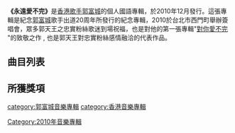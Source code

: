 {{Album infobox | <!-- See Wikipedia:WikiProject_Albums -->
| Name        = 永遠愛不完
| Type        = 大碟
| Artist      = [[郭富城|郭富城]]
| Cover       = 郭富城 永遠愛不完.jpg
| Released    = 2010年12月23日
| Recorded    = 2007年－2010年
| Genre       = [[國語流行音樂|國語流行音樂]]
| Length      = 48:28
| Label       = [[大國文化集團|大國文化]]
| Last album  = [[歌影魅力全紀錄|歌影魅力全紀錄]]<br>(2009年)
| This album  = '''永遠愛不完'''<br>(2010年)
| Next album  = 
}}

'''《永遠愛不完》'''是[[香港|香港]][[歌手|歌手]][[郭富城|郭富城]]的個人國語專輯，於2010年12月發行。這張專輯是紀念[[郭富城|郭富城]]歌手出道20周年所發行的紀念專輯，2010於台北市西門町舉辦簽唱會，眾多郭天王之忠實粉絲歌迷到場祝福，也是對他的第一張專輯"[[對你愛不完|對你愛不完]] "的致敬之作 , 也是郭天王對忠實粉絲感情融洽的代表作品。

== 曲目列表 ==
{{Tracklist
| collapsed = 
| headline = CD
| font_size = 
| total_length = 48:28

| extra_column =

| title1 = 永遠愛不完
| music1 = [[周杰倫|周杰倫]]
| lyrics1 = [[梁美薇|小美]]
| arranger1 = [[Edward_Chan|Edward Chan]]<br>[[周錫漢|Randy Chow]]<br>[[徐浩_(歌手)|徐浩]]
| producer1 = [[金培達|金培達]]<br>小美
| longnote1 = 
| length1 = 4:02

| title2 = 脈搏
| music2 = [[郭富城|郭富城]]
| lyrics2 = 小美
| arranger2 = [[褚鎮東|褚鎮東]]
| producer2 = 金培達
| longnote2 = 
| length2 = 4:36

| title3 = 一直都在
| music3 = 金培達
| lyrics3 = 小美
| arranger3 = [[Allan_Lau|Allan Lau]]
| producer3 = 金培達
| longnote3 = 
| length3 = 4:06

| title4 = I'm your man
| music4 = [[Brandon_Fraley|Brandon Fraley]]
| lyrics4 = 小美<br>（Rap詞：[[陳奐仁|陳奐仁]]）
| arranger4 = [[吳偉賢|Tim Ngoh]]<br>陳奐仁
| producer4 = 金培達
| longnote4 = 
| length4 = 3:09

| title5 = 擁有
| music5 = [[楊鎮邦|楊鎮邦]]
| lyrics5 = 小美
| arranger5 = 楊鎮邦
| producer5 = [[張佳添|張佳添]]
| longnote5 = 
| length5 = 3:56

| title6 = 忘了怎麼
| music6 = 褚鎮東
| lyrics6 = 小美
| arranger6 = 褚鎮東
| producer6 = [[譚國政|譚國政]]<br>褚鎮東
| longnote6 = 《[[全城戒備|全城戒備]]》電影主題歌
| length6 = 4:04

| title7 = 風雲義
| music7 = [[陳光榮|陳光榮]]
| lyrics7 = [[林夕|林夕]]
| arranger7 = 陳光榮
| producer7 = 陳光榮
| longnote7 = 《[[風雲II_(電影)|風雲II]]》電影主題歌
| length7 = 3:23

| title8 = 聽傲江湖
| music8 = 金培達
| lyrics8 = 小美
| arranger8 = 褚鎮東
| producer8 = 金培達
| longnote8 = 2009年台北[[聽障奧運會|聽障奧運會]]主題歌
| length8 = 4:02

| title9 = 舞林正傳
| music9 = [[Jean-Yves_G._Ducornet|Jean-Yves G. Ducornet]]<br>[[Nir_Seroussi|Nir Seroussi]]<br>[[Jose_Oscar_Mejias|Jose Oscar Mejias]]
| lyrics9 = 小美
| arranger9 = [[Johnny_Yim|Johnny Yim]]
| producer9 = 金培達
| longnote9 = 原曲為[[Chelo|Chelo]]的《Cha Cha》
| length9 = 3:17

| title10 = 永遠愛不完
| music10 = 周杰倫
| lyrics10 = 小美
| arranger10 = [[莊冬昕|莊冬昕]]<br>[[鄒俊仁|Fergus Chow]]
| producer10 = 金培達<br>小美
| note10 = 2010 X'mas mix
| longnote10 = 
| length10 = 3:08

| title11 = 忘了
| music11 = 褚鎮東
| lyrics11 = 小美
| arranger11 = 褚鎮東
| producer11 = 譚國政<br>褚鎮東
| note11 = 粵
| longnote11 = 《[[全城戒備|全城戒備]]》電影主題歌<br>《忘了怎麼》粵語版
| length11 = 4:02

| title12 = 風雲義
| music12 = 陳光榮
| lyrics12 = 林夕
| arranger12 = 陳光榮
| producer12 = 陳光榮
| note12 = 粵
| longnote12 = 《[[風雲II_(電影)|風雲II]]》電影主題歌<br>《風雲義》粵語版
| length12 = 3:23

| title13 = 舞林正傳
| music13 = Jean-Yves G. Ducornet<br>Nir Seroussi<br>Jose Oscar Mejias
| lyrics13 = 小美
| arranger13 = Johnny Yim
| producer13 = 金培達
| note13 = 粵
| longnote13 = 原曲為[[Chelo|Chelo]]的《Cha Cha》
| length13 = 3:15
}}

==所獲獎項==

{{郭富城}}
[[category:郭富城音樂專輯|category:郭富城音樂專輯]]
[[category:香港音樂專輯|category:香港音樂專輯]]
[[Category:2010年音樂專輯|Category:2010年音樂專輯]]